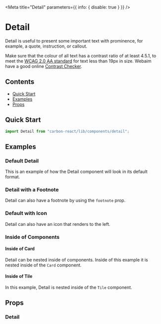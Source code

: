 
<Meta title="Detail" parameters={{ info: { disable: true } }} />

# Detail

Detail is useful to present some important text with prominence, for example, a quote, instruction, or callout.

Make sure that the colour of all text has a contrast ratio of at least 4.5.1,
to meet the [WCAG 2.0 AA standard](https://www.w3.org/TR/UNDERSTANDING-WCAG20/visual-audio-contrast-contrast.html "WCAG 2.0 AA standard")
for text less than 19px in size. Webaim have a good online [Contrast Checker](http://webaim.org/resources/contrastchecker/ "Contrast Checker").

## Contents

- [Quick Start](#quick-start)
- [Examples](#examples)
- [Props](#props)

## Quick Start

```javascript
import Detail from "carbon-react/lib/components/detail";
```

## Examples

### Default Detail

This is an example of how the Detail component will look in its default format.

<Canvas>
  <Story name="default" story={stories.Default} />
</Canvas>

### Detail with a Footnote

Detail can also have a footnote by using the `footnote` prop.

<Canvas>
  <Story name="with Footnote" story={stories.DetailWithFootnote} />
</Canvas>

### Default with Icon

Detail can also have an icon that renders to the left.

<Canvas>
  <Story name="with icon" story={stories.DetailWithIcon} />
</Canvas>

### Inside of Components

#### Inside of Card

Detail can be nested inside of components. Inside of this example it is nested inside of the `Card` component.

<Canvas>
  <Story name="inside of card" story={stories.DetailInsideCard} />
</Canvas>

#### Inside of Tile

In this example, Detail is nested inside of the `Tile` component.

<Canvas>
  <Story name="inside of tile" story={stories.DetailInsideTile} />
</Canvas>

## Props

### Detail

<StyledSystemProps of={Detail} noHeader margin />
